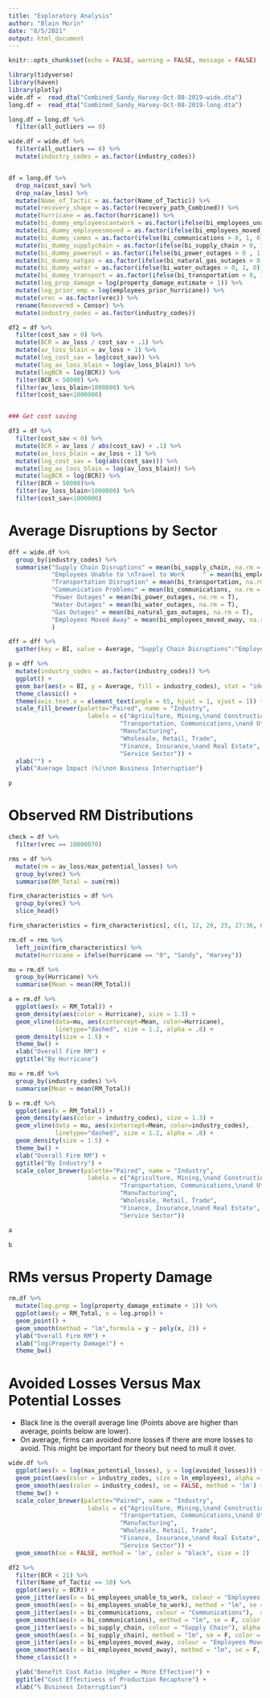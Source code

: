 ```yaml
---
title: "Exploratory Analysis"
author: "Blain Morin"
date: "8/5/2021"
output: html_document
---
```




```r

knitr::opts_chunk$set(echo = FALSE, warning = FALSE, message = FALSE)

library(tidyverse)
library(haven)
library(plotly)
wide.df =  read_dta("Combined_Sandy_Harvey-Oct-08-2019-wide.dta")
long.df =  read_dta("Combined_Sandy_Harvey-Oct-08-2019-long.dta")

long.df = long.df %>%
  filter(all_outliers == 0)

wide.df = wide.df %>%
  filter(all_outliers == 0) %>%
  mutate(industry_codes = as.factor(industry_codes))


df = long.df %>%
  drop_na(cost_sav) %>%
  drop_na(av_loss) %>%
  mutate(Name_of_Tactic = as.factor(Name_of_Tactic)) %>%
  mutate(recovery_shape = as.factor(recovery_path_Combined)) %>%
  mutate(hurricane = as.factor(hurricane)) %>%
  mutate(bi_dummy_employeescantwork = as.factor(ifelse(bi_employees_unable_to_work > 0, 1, 0))) %>%
  mutate(bi_dummy_employeesmoved = as.factor(ifelse(bi_employees_moved_away > 0 , 1, 0))) %>%
  mutate(bi_dummy_comms = as.factor(ifelse(bi_communications > 0, 1, 0))) %>%
  mutate(bi_dummy_supplychain = as.factor(ifelse(bi_supply_chain > 0, 1, 0))) %>%
  mutate(bi_dummy_powerout = as.factor(ifelse(bi_power_outages > 0 , 1, 0))) %>%
  mutate(bi_dummy_natgas = as.factor(ifelse(bi_natural_gas_outages > 0, 1, 0))) %>%
  mutate(bi_dummy_water = as.factor(ifelse(bi_water_outages > 0, 1, 0))) %>%
  mutate(bi_dummy_transport = as.factor(ifelse(bi_transportation > 0, 1, 0))) %>%
  mutate(log_prop_damage = log(property_damage_estimate + 1)) %>%
  mutate(log_prior_emp = log(employees_prior_hurricane)) %>%
  mutate(vrec = as.factor(vrec)) %>%
  rename(Recovered = Censor) %>%
  mutate(industry_codes = as.factor(industry_codes))

df2 = df %>%
  filter(cost_sav > 0) %>%
  mutate(BCR = av_loss / cost_sav + .1) %>%
  mutate(av_loss_blain = av_loss + 1) %>%
  mutate(log_cost_sav = log(cost_sav)) %>%
  mutate(log_av_loss_blain = log(av_loss_blain)) %>%
  mutate(logBCR = log(BCR)) %>%
  filter(BCR < 50000) %>%
  filter(av_loss_blain<1000000) %>%
  filter(cost_sav<1000000)


### Get cost saving

df3 = df %>%
  filter(cost_sav < 0) %>%
  mutate(BCR = av_loss / abs(cost_sav) + .1) %>%
  mutate(av_loss_blain = av_loss + 1) %>%
  mutate(log_cost_sav = log(abs(cost_sav))) %>%
  mutate(log_av_loss_blain = log(av_loss_blain)) %>%
  mutate(logBCR = log(BCR)) %>%
  filter(BCR < 50000)%>%
  filter(av_loss_blain<1000000) %>%
  filter(cost_sav<1000000)

```

# Average Disruptions by Sector

```r

dff = wide.df %>%
  group_by(industry_codes) %>%
  summarise("Supply Chain Disruptions" = mean(bi_supply_chain, na.rm = T),
            "Employees Unable to \nTravel to Work     " = mean(bi_employees_unable_to_work, na.rm = T),
            "Transportation Disruption" = mean(bi_transportation, na.rm = T),
            "Communication Problems" = mean(bi_communications, na.rm = T),
            "Power Outages" = mean(bi_power_outages, na.rm = T),
            "Water Outages" = mean(bi_water_outages, na.rm = T),
            "Gas Outages" = mean(bi_natural_gas_outages, na.rm = T),
            "Employees Moved Away" = mean(bi_employees_moved_away, na.rm = T)
            )

dff = dff %>%
  gather(key = BI, value = Average, "Supply Chain Disruptions":"Employees Moved Away", factor_key = T)

p = dff %>%
  mutate(industry_codes = as.factor(industry_codes)) %>%
  ggplot() +
  geom_bar(aes(x = BI, y = Average, fill = industry_codes), stat = "identity", position = position_dodge()) +
  theme_classic() +
  theme(axis.text.x = element_text(angle = 65, hjust = 1, vjust = 1)) +
  scale_fill_brewer(palette="Paired", name = "Industry",
                      labels = c("Agriculture, Mining,\nand Construction",
                               "Transportation, Communications,\nand Utilities",
                               "Manufacturing",
                               "Wholesale, Retail, Trade",
                               "Finance, Insurance,\nand Real Estate",
                               "Service Sector")) +
  xlab("") +
  ylab("Average Impact (%)\non Business Interruption") 

p


```



# Observed RM Distributions

```r


check = df %>%
  filter(vrec == 10000070)

rms = df %>%
  mutate(rm = av_loss/max_potential_losses) %>%
  group_by(vrec) %>%
  summarise(RM_Total = sum(rm))

firm_characteristics = df %>%
  group_by(vrec) %>%
  slice_head() 

firm_characteristics = firm_characteristics[, c(1, 12, 20, 25, 27:36, 67)]

rm.df = rms %>%
  left_join(firm_characteristics) %>%
  mutate(Hurricane = ifelse(hurricane == "0", "Sandy", "Harvey"))

```

```r

mu = rm.df %>%
  group_by(Hurricane) %>%
  summarise(Mean = mean(RM_Total))

a = rm.df %>%
  ggplot(aes(x = RM_Total)) +
  geom_density(aes(color = Hurricane), size = 1.3) +
  geom_vline(data=mu, aes(xintercept=Mean, color=Hurricane),
             linetype="dashed", size = 1.2, alpha = .8) +
  geom_density(size = 1.5) +
  theme_bw() +
  xlab("Overall Firm RM") +
  ggtitle("By Hurricane")

mu = rm.df %>%
  group_by(industry_codes) %>%
  summarise(Mean = mean(RM_Total))

b = rm.df %>%
  ggplot(aes(x = RM_Total)) +
  geom_density(aes(color = industry_codes), size = 1.3) +
  geom_vline(data = mu, aes(xintercept=Mean, color=industry_codes),
             linetype="dashed", size = 1.2, alpha = .8) +
  geom_density(size = 1.5) +
  theme_bw() +
  xlab("Overall Firm RM") +
  ggtitle("By Industry") +
  scale_color_brewer(palette="Paired", name = "Industry",
                      labels = c("Agriculture, Mining,\nand Construction",
                               "Transportation, Communications,\nand Utilities",
                               "Manufacturing",
                               "Wholesale, Retail, Trade",
                               "Finance, Insurance,\nand Real Estate",
                               "Service Sector"))

a

b

```


# RMs versus Property Damage

```r

rm.df %>% 
  mutate(log.prop = log(property_damage_estimate + 1)) %>%
  ggplot(aes(y = RM_Total, x = log.prop)) +
  geom_point() +
  geom_smooth(method = "lm",formula = y ~ poly(x, 2)) +
  ylab("Overall Firm RM") +
  xlab("log(Property Damage)") +
  theme_bw()

```



# Avoided Losses Versus Max Potential Losses

* Black line is the overall average line (Points above are higher than average, points below are lower).
* On average, firms can avoided more losses if there are more losses to avoid. This might be important for theory but need to mull it over. 

```r

wide.df %>%
  ggplot(aes(x = log(max_potential_losses), y = log(avoided_losses))) +
  geom_point(aes(color = industry_codes, size = ln_employees), alpha = .2, show.legend = FALSE) +
  geom_smooth(aes(color = industry_codes), se = FALSE, method = 'lm') +
  theme_bw() + 
  scale_color_brewer(palette="Paired", name = "Industry",
                      labels = c("Agriculture, Mining,\nand Construction",
                               "Transportation, Communications,\nand Utilities",
                               "Manufacturing",
                               "Wholesale, Retail, Trade",
                               "Finance, Insurance,\nand Real Estate",
                               "Service Sector")) +
  geom_smooth(se = FALSE, method = 'lm', color = "black", size = 2)

```

 




```r

df2 %>%
  filter(BCR < 21) %>%
  filter(Name_of_Tactic == 10) %>%
  ggplot(aes(y = BCR)) +
  geom_jitter(aes(x = bi_employees_unable_to_work, colour = "Employees Unable to Work"),  alpha = .5) +
  geom_smooth(aes(x = bi_employees_unable_to_work), method = "lm", se = F, color = "blue") +
  geom_jitter(aes(x = bi_communications, colour = "Communications"),  alpha = .5) +
  geom_smooth(aes(x = bi_communications), method = "lm", se = F, color = "red") +
  geom_jitter(aes(x = bi_supply_chain, colour = "Supply Chain"), alpha = .5) +
  geom_smooth(aes(x = bi_supply_chain), method = "lm", se = F, color = "green") +
  geom_jitter(aes(x = bi_employees_moved_away, colour = "Employees Moved Away"),  alpha = .5) +
  geom_smooth(aes(x = bi_employees_moved_away), method = "lm", se = F, color = "purple") +
  theme_classic() +

  ylab("Benefit Cost Ratio (Higher = More Effective)") +
  ggtitle("Cost Effectivess of Production Recapture") +
  xlab("% Business Interruption")


```
